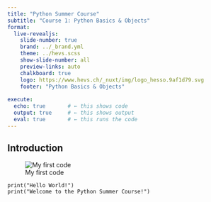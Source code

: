```yaml
---
title: "Python Summer Course"
subtitle: "Course 1: Python Basics & Objects"
format:
  live-revealjs:
    slide-number: true
    brand: ../_brand.yml
    theme: ../hevs.scss
    show-slide-number: all
    preview-links: auto
    chalkboard: true
    logo: https://www.hevs.ch/_nuxt/img/logo_hesso.9af1d79.svg
    footer: "Python Basics & Objects"
    
execute:
  echo: true       # ← this shows code
  output: true     # ← this shows output
  eval: true       # ← this runs the code
---
```


## Introduction
![My first code](../img/image_intro_course1.png)

```pyodide
print("Hello World!")
print("Welcome to the Python Summer Course!")
```